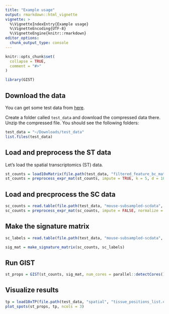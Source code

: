 ```yaml
---
title: "Example usage"
output: rmarkdown::html_vignette
vignette: >
  %\VignetteIndexEntry{Example usage}
  %\VignetteEncoding{UTF-8}
  %\VignetteEngine{knitr::rmarkdown}
editor_options: 
  chunk_output_type: console
---
```


```r
knitr::opts_chunk$set(
  collapse = TRUE,
  comment = "#>"
)
```

```r
library(GIST)
```

## Download the data

You can get some test data from [here]().

Create a folder called `test_data` and download the compressed data there. Unzip the compressed file. You should see the following folders:

```r
test_data = "~/Downloads/test_data"
list.files(test_data)
```

## Load and preprocess the ST data

Let's load the spatial transcriptomics (ST) data. 

```r
st_counts = load10xMatrix(file.path(test_data, "filtered_feature_bc_matrix"))
st_counts = preprocess_expr_mat(st_counts, impute = TRUE, k = 5, d = 10, normalize = 'sct')
```

## Load and precprocess the SC data

```r
sc_counts = read.table(file.path(test_data, "mouse-subsampled-scdata", "counts.tsv"), header = TRUE, row.names = 1)
sc_counts = preprocess_expr_mat(sc_counts, impute = FALSE, normalize = 'sct')
```

## Make the signature matrix

```r
sc_labels = read.table(file.path(test_data, "mouse-subsampled-scdata", "cell_labels.tsv"), header = TRUE)
```

```r
sig_mat = make_signature_matrix(sc_counts, sc_labels)
```

## Run GIST

```r
st_props = GIST(st_counts, sig_mat, num_cores = parallel::detectCores())
```

## Visualize results

```r
tp = load10xTP(file.path(test_data, "spatial", "tissue_positions_list.csv"))
plot_spots(st_props, tp, ncols = 3)
```
